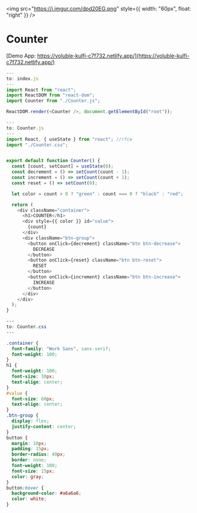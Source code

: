 <img
  src="https://i.imgur.com/dpd20EG.png"
  style={{ width: "60px", float: "right" }}
/>

# Counter

[Demo App: https://voluble-kulfi-c7f732.netlify.app/](https://voluble-kulfi-c7f732.netlify.app/)

```javascript
---
to: index.js
---
import React from "react";
import ReactDOM from "react-dom";
import Counter from "./Counter.js";

ReactDOM.render(<Counter />, document.getElementById("root"));
```

```javascript
---
to: Counter.js
---
import React, { useState } from "react"; //rfce
import "./Counter.css";


export default function Counter() {
  const [count, setCount] = useState(0);
  const decrement = () => setCount(count - 1);
  const increment = () => setCount(count + 1);
  const reset = () => setCount(0);

  let color = count > 0 ? "green" : count === 0 ? "black" : "red";

  return (
    <div className="container">
      <h1>COUNTER</h1>
      <div style={{ color }} id="value">
        {count}
      </div>
      <div className="btn-group">
        <button onClick={decrement} className="btn btn-decrease">
          DECREASE
        </button>
        <button onClick={reset} className="btn btn-reset">
          RESET
        </button>
        <button onClick={increment} className="btn btn-increase">
          INCREASE
        </button>
      </div>
    </div>
  );
}

```

```css
---
to: Counter.css
---

.container {
  font-family: "Work Sans", sans-serif;
  font-weight: 100;
}
h1 {
  font-weight: 100;
  font-size: 30px;
  text-align: center;
}
#value {
  font-size: 60px;
  text-align: center;
}
.btn-group {
  display: flex;
  justify-content: center;
}
button {
  margin: 10px;
  padding: 15px;
  border-radius: 40px;
  border: none;
  font-weight: 100;
  font-size: 15px;
  color: gray;
}
button:hover {
  background-color: #a6a6a6;
  color: white;
}
```
